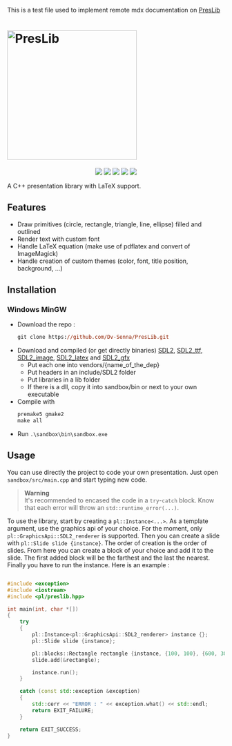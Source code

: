 This is a test file used to implement remote mdx documentation on [PresLib](preslib.dev)

# <img src="./logo.png" width="300px" alt="PresLib" />

<p align="center">
	<img src="https://img.shields.io/badge/version-0.3.0-informational" />
	<img src="https://img.shields.io/badge/Windows-success-success" />
	<img src="https://img.shields.io/badge/Linux-not tested-important" />
	<img src="https://img.shields.io/badge/MacOS-not tested-important" />
	<img src="https://img.shields.io/badge/automated-working on-ff0000" />
</p>

A C++ presentation library with LaTeX support.

## Features
 - Draw primitives (circle, rectangle, triangle, line, ellipse) filled and outlined
 - Render text with custom font
 - Handle LaTeX equation (make use of pdflatex and convert of ImageMagick)
 - Handle creation of custom themes (color, font, title position, background, ...)


## Installation

### Windows MinGW
 - Download the repo : 
 	```ps
	git clone https://github.com/Dv-Senna/PresLib.git
	```
 - Download and compiled (or get directly binaries) [SDL2](https://github.com/libsdl-org/SDL), [SDL2_ttf](https://github.com/libsdl-org/SDL_ttf), [SDL2_image](https://github.com/libsdl-org/SDL_image), [SDL2_latex](https://github.com/Dv-Senna/SDL_latex) and [SDL2_gfx](https://github.com/ferzkopp/SDL_gfx)
	- Put each one into vendors/{name_of_the_dep}
	- Put headers in an include/SDL2 folder
	- Put libraries in a lib folder
	- If there is a dll, copy it into sandbox/bin or next to your own executable
 - Compile with
	```ps
	premake5 gmake2
	make all
	```
 - Run `.\sandbox\bin\sandbox.exe`


## Usage

You can use directly the project to code your own presentation. Just open `sandbox/src/main.cpp` and start typing new code.

> **Warning**  
It's recommended to encased the code in a `try`-`catch` block. Know that each error will throw an `std::runtime_error(...)`. 

To use the library, start by creating a `pl::Instance<...>`. As a template argument, use the graphics api of your choice. For the moment, only `pl::GraphicsApi::SDL2_renderer` is supported. Then you can create a slide with `pl::Slide slide {instance}`. The order of creation is the order of slides. From here you can create a block of your choice and add it to the slide. The first added block will be the farthest and the last the nearest. Finally you have to run the instance. Here is an example :

```cpp

#include <exception>
#include <iostream>
#include <pl/preslib.hpp>

int main(int, char *[])
{
	try
	{
		pl::Instance<pl::GraphicsApi::SDL2_renderer> instance {};
		pl::Slide slide {instance};

		pl::blocks::Rectangle rectangle {instance, {100, 100}, {600, 300}, pl::utils::green, pl::RenderMethod::border};
		slide.add(&rectangle);

		instance.run();
	}

	catch (const std::exception &exception)
	{
		std::cerr << "ERROR : " << exception.what() << std::endl;
		return EXIT_FAILURE;
	}

	return EXIT_SUCCESS;
}

```